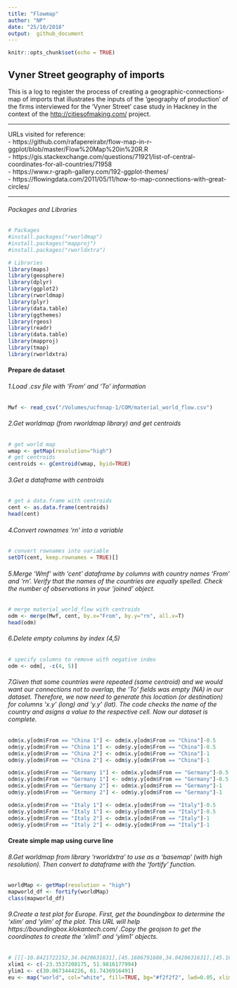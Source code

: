 ```yaml
---
title: "Flowmap"
author: "NP"
date: "25/10/2018"
output:  github_document
---
```


```r
knitr::opts_chunk$set(echo = TRUE)
```

## Vyner Street geography of imports

This is a log to register the process of creating a geographic-connections-map of imports that illustrates the inputs of the 'geography of production' of the firms interviewed for the 'Vyner Street' case study in Hackney in the context of the  <http://citiesofmaking.com/>  project.

***
URLs visited for reference:  
- https://github.com/rafapereirabr/flow-map-in-r-ggplot/blob/master/Flow%20Map%20in%20R.R  
- https://gis.stackexchange.com/questions/71921/list-of-central-coordinates-for-all-countries/71958  
- https://www.r-graph-gallery.com/192-ggplot-themes/  
- https://flowingdata.com/2011/05/11/how-to-map-connections-with-great-circles/  

***

###### Packages and Libraries
```r
# Packages
#install.packages("rworldmap")
#install.packages("mapproj")
#install.packages("rworldxtra")

# Libraries
library(maps)
library(geosphere)
library(dplyr)
library(ggplot2)
library(rworldmap)
library(plyr)
library(data.table)
library(ggthemes)
library(rgeos)
library(readr)
library(data.table)
library(mapproj)
library(tmap)
library(rworldxtra)
```

#### Prepare de dataset

###### 1.Load .csv file with 'From' and 'To' information  

```r
Mwf <- read_csv("/Volumes/ucfnnap-1/COM/material_world_flow.csv")
```

###### 2.Get worldmap (from rworldmap library) and get centroids  

```r
# get world map
wmap <- getMap(resolution="high")
# get centroids
centroids <- gCentroid(wmap, byid=TRUE)
```

###### 3.Get a dataframe with centroids  

```r
# get a data.frame with centroids
cent <- as.data.frame(centroids)
head(cent)
```

###### 4.Convert rownames 'rn' into a variable

```r
# convert rownames into variable 
setDT(cent, keep.rownames = TRUE)[]
```

###### 5.Merge 'Wmf' with 'cent' dataframe by columns with country names 'From' and 'rn'. Verify that the names of the countries are equally spelled. Check the number of observations in your 'joined' object.
```r
# merge material_world_flow with centroids
odm <- merge(Mwf, cent, by.x="From", by.y="rn", all.x=T)
head(odm)
```

###### 6.Delete empty columns by index (4,5)
```r
# specify columns to remove with negative index
odm <- odm[, -c(4, 5)]
```

###### 7.Given that some countries were repeated (same centroid) and we would want our connections not to overlap, the 'To' fields was empty (NA) in our dataset. Therefore, we now need to generate this location (or destination) for columns 'x.y' (long) and 'y.y' (lat). The code checks the name of the country and asigns a value to the respective cell. Now our dataset is complete.
```r
odm$x.y[odm$From == "China 1"] <- odm$x.y[odm$From == "China"]-0.5
odm$y.y[odm$From == "China 1"] <- odm$y.y[odm$From == "China"]-0.5
odm$x.y[odm$From == "China 2"] <- odm$x.y[odm$From == "China"]-1
odm$y.y[odm$From == "China 2"] <- odm$y.y[odm$From == "China"]-1

odm$x.y[odm$From == "Germany 1"] <- odm$x.y[odm$From == "Germany"]-0.5
odm$y.y[odm$From == "Germany 1"] <- odm$y.y[odm$From == "Germany"]-0.5
odm$x.y[odm$From == "Germany 2"] <- odm$x.y[odm$From == "Germany"]-1
odm$y.y[odm$From == "Germany 2"] <- odm$y.y[odm$From == "Germany"]-1

odm$x.y[odm$From == "Italy 1"] <- odm$x.y[odm$From == "Italy"]-0.5
odm$y.y[odm$From == "Italy 1"] <- odm$y.y[odm$From == "Italy"]-0.5
odm$x.y[odm$From == "Italy 2"] <- odm$x.y[odm$From == "Italy"]-1
odm$y.y[odm$From == "Italy 2"] <- odm$y.y[odm$From == "Italy"]-1
```

#### Create simple map using curve line

###### 8.Get worldmap from library 'rworldxtra' to use as a 'basemap' (with high resolution). Then convert to dataframe with the 'fortify' function.
```r
worldMap <- getMap(resolution = "high")
mapworld_df <- fortify(worldMap)
class(mapworld_df)
```
###### 9.Create a test plot for Europe. First, get the boundingbox to determine the 'xlim' and 'ylim' of the plot. This URL will help https://boundingbox.klokantech.com/ .Copy the geojson to get the coordinates to create the 'xlim1' and 'ylim1' objects.
```r
# [[[-10.8421722152,34.0420631631],[45.1606791686,34.0420631631],[45.1606791686,59.3006822903],[-10.8421722152,59.3006822903],[-10.8421722152,34.0420631631]]]
xlim1 <- c(-23.3537208175, 51.9816177994)
ylim1 <- c(30.0673444226, 61.7436916491)
eu <- map("world", col="white", fill=TRUE, bg="#f2f2f2", lwd=0.05, xlim=xlim1, ylim=ylim1)
```


